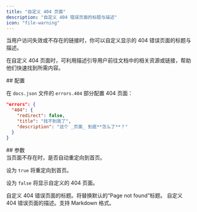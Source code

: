```yaml
---
title: "自定义 404 页面"
description: "自定义 404 错误页面的标题与描述"
icon: "file-warning"
---
```


当用户访问失效或不存在的链接时，你可以自定义显示的 404 错误页面的标题与描述。

在自定义 404 页面时，可利用描述引导用户前往文档中的相关资源或链接，帮助他们快速找到所需内容。

<div id="configuration">
  ## 配置
</div>

在 `docs.json` 文件的 `errors.404` 部分配置 404 页面：

```json
"errors": {
  "404": {
    "redirect": false,
    "title": "找不到我了",
    "description": "这个 _页面_ 到底**怎么了**？"
  }
}
```


<div id="parameters">
  ## 参数
</div>

<ResponseField name="redirect" type="boolean">
  当页面不存在时，是否自动重定向到首页。
  
  设为 `true` 将重定向到首页。

  设为 `false` 将显示自定义的 404 页面。
</ResponseField>

<ResponseField name="title" type="string">
  自定义 404 错误页面的标题。将替换默认的“Page not found”标题。
</ResponseField>

<ResponseField name="description" type="string">
  自定义 404 错误页面的描述。支持 Markdown 格式。
</ResponseField>